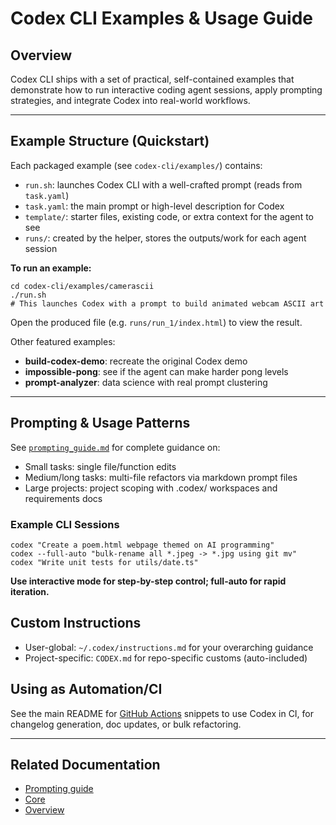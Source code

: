 # Codex CLI Examples & Usage Guide

## Overview
Codex CLI ships with a set of practical, self-contained examples that demonstrate how to run interactive coding agent sessions, apply prompting strategies, and integrate Codex into real-world workflows.

---

## Example Structure (Quickstart)
Each packaged example (see `codex-cli/examples/`) contains:

- `run.sh`: launches Codex CLI with a well-crafted prompt (reads from `task.yaml`)
- `task.yaml`: the main prompt or high-level description for Codex
- `template/`: starter files, existing code, or extra context for the agent to see
- `runs/`: created by the helper, stores the outputs/work for each agent session

**To run an example:**
```shell
cd codex-cli/examples/camerascii
./run.sh
# This launches Codex with a prompt to build animated webcam ASCII art
```
Open the produced file (e.g. `runs/run_1/index.html`) to view the result.

Other featured examples:
- **build-codex-demo**: recreate the original Codex demo
- **impossible-pong**: see if the agent can make harder pong levels
- **prompt-analyzer**: data science with real prompt clustering

---

## Prompting & Usage Patterns
See [`prompting_guide.md`](./examples/prompting_guide.md) for complete guidance on:
- Small tasks: single file/function edits
- Medium/long tasks: multi-file refactors via markdown prompt files
- Large projects: project scoping with .codex/ workspaces and requirements docs

### Example CLI Sessions
```shell
codex "Create a poem.html webpage themed on AI programming"
codex --full-auto "bulk-rename all *.jpeg -> *.jpg using git mv"
codex "Write unit tests for utils/date.ts"
```

**Use interactive mode for step-by-step control; full-auto for rapid iteration.**

## Custom Instructions
- User-global: `~/.codex/instructions.md` for your overarching guidance
- Project-specific: `CODEX.md` for repo-specific customs (auto-included)

## Using as Automation/CI
See the main README for [GitHub Actions](../../README.md#non-interactive--ci-mode) snippets to use Codex in CI, for changelog generation, doc updates, or bulk refactoring.

---

## Related Documentation
- [Prompting guide](./examples/prompting_guide.md)
- [Core](./codex-cli-core.mdx)
- [Overview](./overview.mdx)
